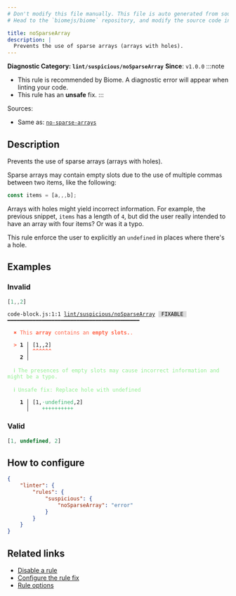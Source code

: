```yaml
---
# Don't modify this file manually. This file is auto generated from source, and you will lose your changes next time the website is built.
# Head to the `biomejs/biome` repository, and modify the source code in there.

title: noSparseArray
description: |
  Prevents the use of sparse arrays (arrays with holes).
---
```


**Diagnostic Category: `lint/suspicious/noSparseArray`**
<Tabs>
<TabItem label="JavaScript (and super languages)" icon="seti:javascript">
**Since**: `v1.0.0`
:::note
- This rule is recommended by Biome. A diagnostic error will appear when linting your code.
- This rule has an **unsafe** fix.
:::

Sources: 
- Same as: <a href="https://eslint.org/docs/latest/rules/no-sparse-arrays" target="_blank"><code>no-sparse-arrays</code></a>

## Description
Prevents the use of sparse arrays (arrays with holes).

Sparse arrays may contain empty slots due to the use of multiple commas between two items, like the following:

```js
const items = [a,,,b];
```

Arrays with holes might yield incorrect information. For example, the previous snippet, `items` has a length of `4`, but did the user
really intended to have an array with four items? Or was it a typo.

This rule enforce the user to explicitly an `undefined` in places where there's a hole.

## Examples

### Invalid

```js
[1,,2]
```

<pre class="language-text"><code class="language-text">code-block.js:1:1 <a href="https://biomejs.dev/linter/rules/no-sparse-array">lint/suspicious/noSparseArray</a> <span style="color: #000; background-color: #ddd;"> FIXABLE </span> ━━━━━━━━━━━━━━━━━━━━━━━━━━━━━━━━━━━━━━━━━━<br /><br />  <strong><span style="color: Tomato;">✖</span></strong> <span style="color: Tomato;">This </span><span style="color: Tomato;"><strong>array</strong></span><span style="color: Tomato;"> contains an </span><span style="color: Tomato;"><strong>empty slots.</strong></span><span style="color: Tomato;">.</span><br />  <br />  <strong><span style="color: Tomato;">&gt;</span></strong> <strong>1 │ </strong>[1,,2]<br />   <strong>   │ </strong><strong><span style="color: Tomato;">^</span></strong><strong><span style="color: Tomato;">^</span></strong><strong><span style="color: Tomato;">^</span></strong><strong><span style="color: Tomato;">^</span></strong><strong><span style="color: Tomato;">^</span></strong><strong><span style="color: Tomato;">^</span></strong><br />    <strong>2 │ </strong><br />  <br />  <strong><span style="color: lightgreen;">ℹ</span></strong> <span style="color: lightgreen;">The presences of empty slots may cause incorrect information and might be a typo.</span><br />  <br />  <strong><span style="color: lightgreen;">ℹ</span></strong> <span style="color: lightgreen;">Unsafe fix</span><span style="color: lightgreen;">: </span><span style="color: lightgreen;">Replace hole with undefined</span><br />  <br />  <strong>  1 │ </strong>[1,<span style="opacity: 0.8;"><span style="color: MediumSeaGreen;">·</span></span><span style="color: MediumSeaGreen;">u</span><span style="color: MediumSeaGreen;">n</span><span style="color: MediumSeaGreen;">d</span><span style="color: MediumSeaGreen;">e</span><span style="color: MediumSeaGreen;">f</span><span style="color: MediumSeaGreen;">i</span><span style="color: MediumSeaGreen;">n</span><span style="color: MediumSeaGreen;">e</span><span style="color: MediumSeaGreen;">d</span>,2]<br />  <strong>    │ </strong>   <span style="color: MediumSeaGreen;">+</span><span style="color: MediumSeaGreen;">+</span><span style="color: MediumSeaGreen;">+</span><span style="color: MediumSeaGreen;">+</span><span style="color: MediumSeaGreen;">+</span><span style="color: MediumSeaGreen;">+</span><span style="color: MediumSeaGreen;">+</span><span style="color: MediumSeaGreen;">+</span><span style="color: MediumSeaGreen;">+</span><span style="color: MediumSeaGreen;">+</span>   <br /></code></pre>

### Valid

```js
[1, undefined, 2]
```

## How to configure
```json title="biome.json"
{
	"linter": {
		"rules": {
			"suspicious": {
				"noSparseArray": "error"
			}
		}
	}
}

```
## Related links

- [Disable a rule](/linter/#disable-a-lint-rule)
- [Configure the rule fix](/linter#configure-the-rule-fix)
- [Rule options](/linter/#rule-options)

</TabItem>
</Tabs>

